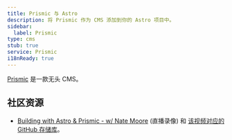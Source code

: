 ```yaml
---
title: Prismic 与 Astro
description: 将 Prismic 作为 CMS 添加到你的 Astro 项目中。
sidebar:
  label: Prismic
type: cms
stub: true
service: Prismic
i18nReady: true
---
```


[Prismic](https://prismic.io/) 是一款无头 CMS。

## 社区资源

- [Building with Astro & Prismic - w/ Nate Moore](https://www.youtube.com/watch?v=qFUfuDSLdxM) (直播录像) 和 [该视频对应的 GitHub 存储库](https://github.com/natemoo-re/miles-of-code)。

